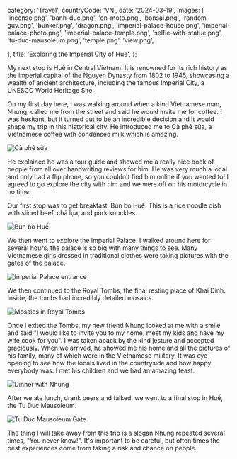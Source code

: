   category: 'Travel',
  countryCode: 'VN',
  date: '2024-03-19',
  images: [
    'incense.png',
    'banh-duc.png',
    'on-moto.png',
    'bonsai.png',
    'random-guy.png',
    'bunker.png',
    'dragon.png',
    'imperial-palace-house.png',
    'imperial-palace-photo.png',
    'imperial-palace-temple.png',
    'selfie-with-statue.png',
    'tu-duc-mausoleum.png',
    'temple.png',
    'view.png',

],
title: 'Exploring the Imperial City of Hue',
};

My next stop is Huế in Central Vietnam. It is renowned for its rich history as the imperial capital of the Nguyen Dynasty from 1802 to 1945, showcasing a wealth of ancient architecture, including the famous Imperial City, a UNESCO World Heritage Site.

On my first day here, I was walking around when a kind Vietnamese man, Nhung, called me from the street and said he would invite me for coffee. I was hesitant, but it turned out to be an incredible decision and it would shape my trip in this historical city. He introduced me to Cà phê sữa, a Vietnamese coffee with condensed milk which is amazing.

![Cà phê sữa](/hue/coffee.png 'Cà phê sữa')

He explained he was a tour guide and showed me a really nice book of people from all over handwriting reviews for him. He was very much a local and only had a flip phone, so you couldn't find him online if you wanted to! I agreed to go explore the city with him and we were off on his motorcycle in no time.

Our first stop was to get breakfast, Bún bò Huế. This is a rice noodle dish with sliced beef, chả lụa, and pork knuckles.

![Bún bò Huế](/hue/bun-bo-hue.png 'Bún bò Huế')

We then went to explore the Imperial Palace. I walked around here for several hours, the palace is so big with many things to see. Many Vietnamese girls dressed in traditional clothes were taking pictures with the gates of the palace.

![Imperial Palace entrance](/hue/imperial-palace.png 'Imperial Palace entrance')

We then continued to the Royal Tombs, the final resting place of Khai Dinh. Inside, the tombs had incredibly detailed mosaics.

![Mosaics in Royal Tombs](/hue/royal-tombs.png 'Mosaics in Royal Tombs')

Once I exited the Tombs, my new friend Nhung looked at me with a smile and said "I would like to invite you to my home, meet my kids and have my wife cook for you". I was taken aback by the kind jesture and accepted graciously. When we arrived, he showed me his home and all the pictures of his family, many of which were in the Vietnamese military. It was eye-opening to see how the locals lived in the countryside and how happy everybody was. I met his children and we had an amazing feast.

![Dinner with Nhung](/hue/dinner-at-home.png 'Dinner with Nhung')

After we ate lunch, drank beers and talked, we went to a final stop in Huế, the Tu Duc Mausoleum.

![Tu Duc Mausoleum Gate](/hue/tu-duc-mausoleum-gate.png 'Tu Duc Mausoleum Gate')

The thing I will take away from this trip is a slogan Nhung repeated several times, "You never know!". It's important to be careful, but often times the best experiences come from taking a risk and chance on people.
